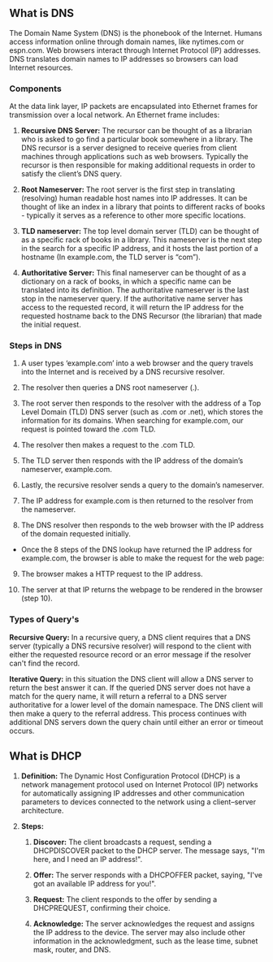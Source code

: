 
## What is DNS

<InstructorTip tip="Ensure each student receives one copy of SANS_TCPIP_Cheatsheet_2024" />

The Domain Name System (DNS) is the phonebook of the Internet. Humans access information online through domain names, like nytimes.com or espn.com. Web browsers interact through Internet Protocol (IP) addresses. DNS translates domain names to IP addresses so browsers can load Internet resources.

### Components

At the data link layer, IP packets are encapsulated into Ethernet frames for transmission over a local network. An Ethernet frame includes:

1. **Recursive DNS Server:**
   The recursor can be thought of as a librarian who is asked to go find a particular book somewhere in a library. The DNS recursor is a server designed to receive queries from client machines through applications such as web browsers. Typically the recursor is then responsible for making additional requests in order to satisfy the client’s DNS query.

2. **Root Nameserver:**
   The root server is the first step in translating (resolving) human readable host names into IP addresses. It can be thought of like an index in a library that points to different racks of books - typically it serves as a reference to other more specific locations.

3. **TLD nameserver:**
   The top level domain server (TLD) can be thought of as a specific rack of books in a library. This nameserver is the next step in the search for a specific IP address, and it hosts the last portion of a hostname (In example.com, the TLD server is “com”).

4. **Authoritative Server:**
   This final nameserver can be thought of as a dictionary on a rack of books, in which a specific name can be translated into its definition. The authoritative nameserver is the last stop in the nameserver query. If the authoritative name server has access to the requested record, it will return the IP address for the requested hostname back to the DNS Recursor (the librarian) that made the initial request.

### Steps in DNS

1. A user types ‘example.com’ into a web browser and the query travels into the Internet and is received by a DNS recursive resolver.

2. The resolver then queries a DNS root nameserver (.).

3. The root server then responds to the resolver with the address of a Top Level Domain (TLD) DNS server (such as .com or .net), which stores the information for its domains. When searching for example.com, our request is pointed toward the .com TLD.

4. The resolver then makes a request to the .com TLD.

5. The TLD server then responds with the IP address of the domain’s nameserver, example.com.

6. Lastly, the recursive resolver sends a query to the domain’s nameserver.

7. The IP address for example.com is then returned to the resolver from the nameserver.

8. The DNS resolver then responds to the web browser with the IP address of the domain requested initially.

- Once the 8 steps of the DNS lookup have returned the IP address for example.com, the browser is able to make the request for the web page:

9. The browser makes a HTTP request to the IP address.

10. The server at that IP returns the webpage to be rendered in the browser (step 10).

### Types of Query's

**Recursive Query:** In a recursive query, a DNS client requires that a DNS server (typically a DNS recursive resolver) will respond to the client with either the requested resource record or an error message if the resolver can't find the record.

**Iterative Query:** in this situation the DNS client will allow a DNS server to return the best answer it can. If the queried DNS server does not have a match for the query name, it will return a referral to a DNS server authoritative for a lower level of the domain namespace. The DNS client will then make a query to the referral address. This process continues with additional DNS servers down the query chain until either an error or timeout occurs.

## What is DHCP

1. **Definition:**
   The Dynamic Host Configuration Protocol (DHCP) is a network management protocol used on Internet Protocol (IP) networks for automatically assigning IP addresses and other communication parameters to devices connected to the network using a client–server architecture.

2. **Steps:**

   1. **Discover:**
      The client broadcasts a request, sending a DHCPDISCOVER packet to the DHCP server. The message says, "I'm here, and I need an IP address!".

   2. **Offer:**
      The server responds with a DHCPOFFER packet, saying, "I've got an available IP address for you!".
   3. **Request:**
      The client responds to the offer by sending a DHCPREQUEST, confirming their choice.

   4. **Acknowledge:**
      The server acknowledges the request and assigns the IP address to the device. The server may also include other information in the acknowledgment, such as the lease time, subnet mask, router, and DNS.
